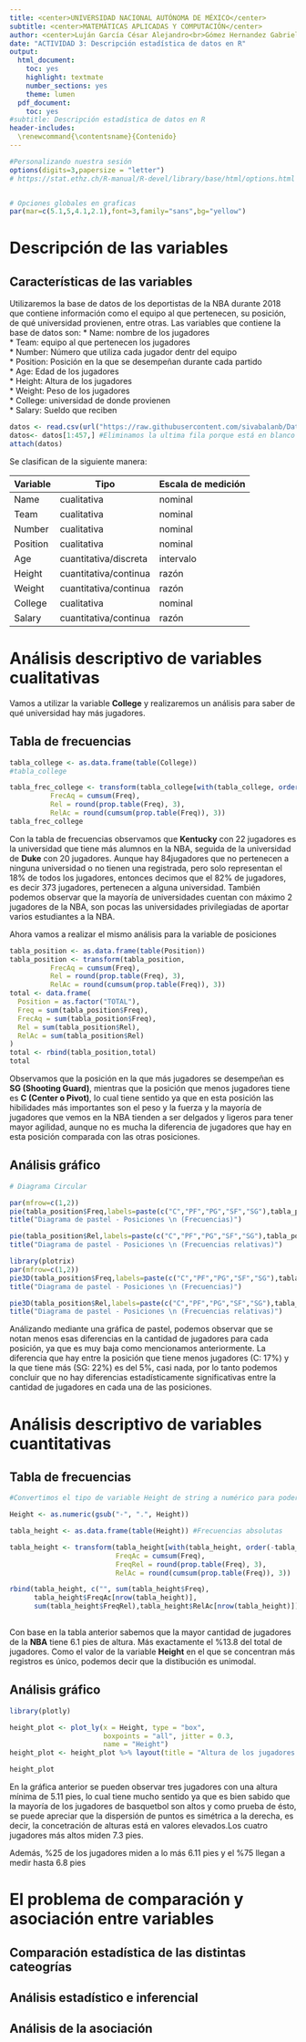 ```yaml
---
title: <center>UNIVERSIDAD NACIONAL AUTÓNOMA DE MÉXICO</center>
subtitle: <center>MATEMÁTICAS APLICADAS Y COMPUTACIÓN</center>
author: <center>Luján García César Alejandro<br>Gómez Hernandez Gabriela<br>Reyes Crispin Oscar Jair<br>Zepeda González Dafne Elizabeth</center>
date: "ACTIVIDAD 3: Descripción estadística de datos en R"
output: 
  html_document: 
    toc: yes
    highlight: textmate
    number_sections: yes
    theme: lumen
  pdf_document:
    toc: yes
#subtitle: Descripción estadística de datos en R
header-includes:
  \renewcommand{\contentsname}{Contenido}
---
```


```r
#Personalizando nuestra sesión
options(digits=3,papersize = "letter")  
# https://stat.ethz.ch/R-manual/R-devel/library/base/html/options.html


# Opciones globales en graficas
par(mar=c(5.1,5,4.1,2.1),font=3,family="sans",bg="yellow")   

```
# Descripción de las variables  
## Características de las variables
Utilizaremos la base de datos de los deportistas de la NBA durante 2018 que contiene información como el equipo al que pertenecen, su posición, de qué universidad provienen, entre otras. Las variables que contiene la base de datos son:
* Name: nombre de los jugadores  
* Team: equipo al que pertenecen los jugadores  
* Number: Número que utiliza cada jugador dentr del equipo  
* Position: Posición en la que se desempeñan durante cada partido  
* Age: Edad de los jugadores  
* Height: Altura de los jugadores  
* Weight: Peso de los jugadores  
* College: universidad de donde provienen  
* Salary: Sueldo que reciben
```r
datos <- read.csv(url("https://raw.githubusercontent.com/sivabalanb/Data-Analysis-with-Pandas-and-Python/master/nba.csv"))
datos<- datos[1:457,] #Eliminamos la ultima fila porque está en blanco
attach(datos)
```
Se clasifican de la siguiente manera:

Variable  | Tipo                   | Escala de medición
----------|------------------------|--------------------
Name      | cualitativa            | nominal
Team      | cualitativa            | nominal
Number    | cualitativa            | nominal    
Position  | cualitativa            | nominal
Age       | cuantitativa/discreta  | intervalo
Height    | cuantitativa/continua  | razón
Weight    | cuantitativa/continua  | razón
College   | cualitativa            | nominal
Salary    | cuantitativa/continua  | razón

# Análisis descriptivo de variables cualitativas
Vamos a utilizar la variable **College** y realizaremos un análisis para saber de qué universidad hay más jugadores.  

## Tabla de frecuencias
```r
tabla_college <- as.data.frame(table(College))
#tabla_college
```

```r

tabla_frec_college <- transform(tabla_college[with(tabla_college, order(-tabla_college$Freq)),],
          FrecAq = cumsum(Freq),
          Rel = round(prop.table(Freq), 3),
          RelAc = round(cumsum(prop.table(Freq)), 3))
tabla_frec_college
```
Con la tabla de frecuencias observamos que **Kentucky** con 22 jugadores es la universidad que tiene más alumnos en la NBA, seguida de la universidad de **Duke** con 20 jugadores. Aunque hay 84jugadores que no pertenecen a ninguna universidad o no tienen una registrada, pero solo representan el 18% de todos los jugadores, entonces decimos que el 82% de jugadores, es decir 373 jugadores, pertenecen a alguna universidad.
También podemos observar que la mayoría de universidades cuentan con máximo 2 jugadores de la NBA, son pocas las universidades privilegiadas de aportar varios estudiantes a la NBA.  

Ahora vamos a realizar el mismo análisis para la variable de posiciones
```r
tabla_position <- as.data.frame(table(Position))
tabla_position <- transform(tabla_position,
          FrecAq = cumsum(Freq),
          Rel = round(prop.table(Freq), 3),
          RelAc = round(cumsum(prop.table(Freq)), 3))
total <- data.frame(
  Position = as.factor("TOTAL"),
  Freq = sum(tabla_position$Freq),
  FrecAq = sum(tabla_position$Freq),
  Rel = sum(tabla_position$Rel),
  RelAc = sum(tabla_position$Rel)
)
total <- rbind(tabla_position,total)
total
```
Observamos que la posición en la que más jugadores se desempeñan es **SG (Shooting Guard)**, mientras que la posición que menos jugadores tiene es **C (Center o Pivot)**, lo cual tiene sentido ya que en esta posición las hibilidades más importantes son el peso y la fuerza y la mayoría de jugadores que vemos en la NBA tienden a ser delgados y ligeros para tener mayor agilidad, aunque no es mucha la diferencia de jugadores que hay en esta posición comparada con las otras posiciones.

## Análisis gráfico
```r
# Diagrama Circular

par(mfrow=c(1,2))
pie(tabla_position$Freq,labels=paste(c("C","PF","PG","SF","SG"),tabla_position$Freq,sep=": "),col=2:7,radius=1)
title("Diagrama de pastel - Posiciones \n (Frecuencias)")

pie(tabla_position$Rel,labels=paste(c("C","PF","PG","SF","SG"),tabla_position$Rel,sep=": "),col=2:7,radius=1)
title("Diagrama de pastel - Posiciones \n (Frecuencias relativas)")
```
```r
library(plotrix)
par(mfrow=c(1,2))
pie3D(tabla_position$Freq,labels=paste(c("C","PF","PG","SF","SG"),tabla_position$Freq,sep=": "),col=2:7,explode = 0.1)
title("Diagrama de pastel - Posiciones \n (Frecuencias)")

pie3D(tabla_position$Rel,labels=paste(c("C","PF","PG","SF","SG"),tabla_position$Rel,sep=": "),col=2:7,explode = 0.1)
title("Diagrama de pastel - Posiciones \n (Frecuencias relativas)")
```  
Análizando mediante una gráfica de pastel, podemos observar que se notan menos esas diferencias en la cantidad de jugadores para cada posición, ya que es muy baja como mencionamos anteriormente. La diferencia que hay entre la posición que tiene menos jugadores (C: 17%) y la que tiene más (SG: 22%) es del 5%, casi nada, por lo tanto podemos concluir que no hay diferencias estadísticamente significativas entre la cantidad de jugadores en cada una de las posiciones.

# Análisis descriptivo de variables cuantitativas

## Tabla de frecuencias

```r
#Convertimos el tipo de variable Height de string a numérico para poder trabaja con ella.

Height <- as.numeric(gsub("-", ".", Height))

tabla_height <- as.data.frame(table(Height)) #Frecuencias absolutas

tabla_height <- transform(tabla_height[with(tabla_height, order(-tabla_height$Freq)),],
                          FreqAc = cumsum(Freq),
                          FreqRel = round(prop.table(Freq), 3),
                          RelAc = round(cumsum(prop.table(Freq)), 3))

rbind(tabla_height, c("", sum(tabla_height$Freq),
      tabla_height$FreqAc[nrow(tabla_height)],
      sum(tabla_height$FreqRel),tabla_height$RelAc[nrow(tabla_height)]))
      
```

Con base en la tabla anterior sabemos que la mayor cantidad de jugadores de la **NBA** tiene $6.1$ pies de altura. Más exactamente el $\%13.8$ del total de jugadores. Como el valor de la variable **Height** en el que se concentran más registros es único, podemos decir que la distibución es unimodal.


## Análisis gráfico

```r
library(plotly)

height_plot <- plot_ly(x = Height, type = "box",
                       boxpoints = "all", jitter = 0.3,
                       name = "Height")
height_plot <- height_plot %>% layout(title = "Altura de los jugadores de la NBA", colorway = '#3d3b72')

height_plot
```

En la gráfica anterior se pueden observar tres jugadores con una altura mínima de $5.11$ pies, lo cual tiene mucho sentido ya que es bien sabido que la mayoría de los jugadores de basquetbol son altos y como prueba de ésto, se puede apreciar que la dispersión de puntos es simétrica a la derecha, es decir, la concetración de alturas está en valores elevados.Los cuatro jugadores más altos miden $7.3$ pies. 

Además, $\%25$ de los jugadores miden a lo más $6.11$ pies y el $\%75$ llegan a medir hasta $6.8$ pies

# El problema de comparación y asociación entre variables
## Comparación estadística de las distintas cateogrías
## Análisis estadístico e inferencial
## Análisis de la asociación
